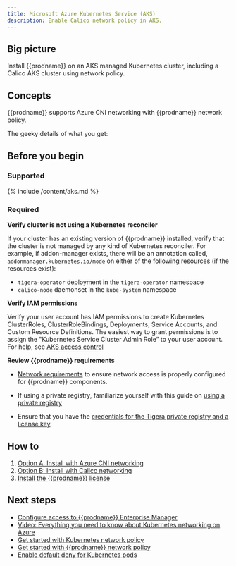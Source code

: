 ```yaml
---
title: Microsoft Azure Kubernetes Service (AKS)
description: Enable Calico network policy in AKS.
---
```


## Big picture

Install {{prodname}} on an AKS managed Kubernetes cluster, including a Calico AKS cluster using network policy.

## Concepts

{{prodname}} supports Azure CNI networking with {{prodname}} network policy. 

The geeky details of what you get:
<GeekDetails prodname='{{prodname}}' details='Policy:Calico,IPAM:Azure,CNI:Azure,Overlay:No,Routing:VPC Native,Datastore:Kubernetes' />

## Before you begin

### Supported
{% include /content/aks.md %}

### Required

**Verify cluster is not using a Kubernetes reconciler**

If your cluster has an existing version of {{prodname}} installed, verify that the cluster is not managed by any kind of Kubernetes reconciler. For example, if addon-manager exists, there will be an annotation called, `addonmanager.kubernetes.io/mode` on either of the following resources (if the resources exist):
  - `tigera-operator` deployment in the `tigera-operator` namespace
  - `calico-node` daemonset in the `kube-system` namespace

**Verify IAM permissions**

Verify your user account has IAM permissions to create Kubernetes ClusterRoles, ClusterRoleBindings, Deployments, Service Accounts, and Custom Resource Definitions. The easiest way to grant permissions is to assign the "Kubernetes Service Cluster Admin Role” to your user account. For help, see [AKS access control](https://docs.microsoft.com/en-us/azure/aks/control-kubeconfig-access)

**Review {{prodname}} requirements**

- [Network requirements](/getting-started/install-on-clusters/kubernetes/requirements/#network-requirements) to ensure network access is properly configured for {{prodname}} components.

- If using a private registry, familiarize yourself with this guide on [using a private registry](private-registry/index.mdx)

- Ensure that you have the [credentials for the Tigera private registry and a license key](calico-enterprise.mdx)

## How to

1. [Option A: Install with Azure CNI networking](#install-aks-with-azure-cni-networking)
1. [Option B: Install with Calico networking](#install-aks-with-{{prodnamedash}}-networking)
1. [Install the {{prodname}} license](#install-the-calico-enterprise-license)

<InstallAKS prodname='{{prodname}}' clusterType="standalone" />

## Next steps

- [Configure access to {{prodname}} Enterprise Manager](../../maintenance/cnx/access-the-manager.mdx)
- [Video: Everything you need to know about Kubernetes networking on Azure](https://www.projectcalico.org/everything-you-need-to-know-about-kubernetes-networking-on-azure/)
- [Get started with Kubernetes network policy](../../security/get-started/kubernetes-network-policy.mdx)
- [Get started with {{prodname}} network policy](../../security/beginners/calico-network-policy.mdx)
- [Enable default deny for Kubernetes pods](../../security/beginners/kubernetes-default-deny.mdx)
